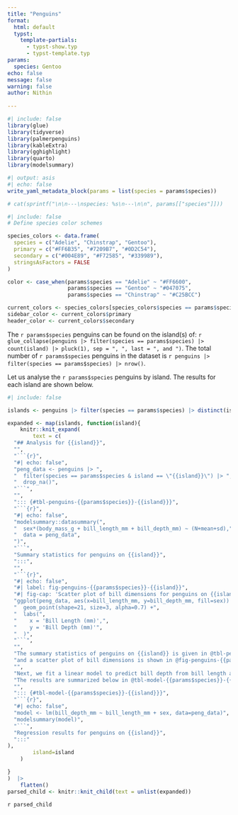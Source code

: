 ```yaml
---
title: "Penguins"
format: 
  html: default
  typst:
    template-partials:  
      - typst-show.typ
      - typst-template.typ
params:
  species: Gentoo
echo: false
message: false
warning: false
author: Nithin
    
---
```

```r
#| include: false
library(glue)
library(tidyverse)
library(palmerpenguins)
library(kableExtra)
library(gghighlight)
library(quarto)
library(modelsummary)

```
```r
#| output: asis
#| echo: false
write_yaml_metadata_block(params = list(species = params$species))

# cat(sprintf("\n\n---\nspecies: %s\n---\n\n", params[["species"]]))
```
```r
#| include: false
# Define species color schemes

species_colors <- data.frame(
  species = c("Adelie", "Chinstrap", "Gentoo"),
  primary = c("#FF6B35", "#7209B7", "#0D2C54"),
  secondary = c("#004E89", "#F72585", "#339989"),
  stringsAsFactors = FALSE
)

color <- case_when(params$species == "Adelie" ~ "#FF6600",
                   params$species == "Gentoo" ~ "#047075",
                   params$species == "Chinstrap" ~ "#C25BCC")

current_colors <- species_colors[species_colors$species == params$species, ]
sidebar_color <- current_colors$primary
header_color <- current_colors$secondary

```


```{=typst}

#set page(background: place(
        top,
        rect(
            width: 2cm,
            height: 100%,
            fill: rgb(`r shQuote(sidebar_color)`)
        )
    ),
    footer: context [
  *Design: #text(fill: rgb(`r shQuote(header_color)`))[{{< meta author >}}]*
  #h(1fr)
  #counter(page).display(
    "1/1",
    both: true,
  )
]
    )
#h(-1cm)
    #box(
        fill: rgb(`r shQuote(header_color)`),
        width: 0.4fr,
        inset: 10pt,
    )[
        #text(size: 2.5em, fill: white)[*{{< meta title >}}*]
    ]

*#text(size: 1.2em)[Species: `{r} params[["species"]]`]* 
 
```

The `r params$species` penguins can be found on the island(s) of: `r glue_collapse(penguins |> filter(species == params$species) |> count(island) |> pluck(1), sep = ", ", last = ", and ")`. The total number of `r params$species` penguins in the dataset is `r penguins |> filter(species == params$species) |> nrow()`.

Let us analyse the `r params$species` penguins by island. The results for each island are shown below.


```r
#| include: false

islands <- penguins |> filter(species == params$species) |> distinct(island) |> arrange(island) |> pull()

expanded <- map(islands, function(island){
    knitr::knit_expand(
        text = c(
  "## Analysis for {{island}}",
  "",
  "```{r}",
  "#| echo: false",
  "peng_data <- penguins |> ",
  "  filter(species == params$species & island == \"{{island}}\") |> ",
  "  drop_na()",
  "```",
  "",
  "::: {#tbl-penguins-{{params$species}}-{{island}}}",
  "```{r}",
  "#| echo: false",
  "modelsummary::datasummary(",
  "  sex*(body_mass_g + bill_length_mm + bill_depth_mm) ~ (N+mean+sd),",
  "  data = peng_data",
  ")",
  "```",
  "Summary statistics for penguins on {{island}}",
  ":::",
  "",
  "```{r}",
  "#| echo: false",
  "#| label: fig-penguins-{{params$species}}-{{island}}",
  "#| fig-cap: 'Scatter plot of bill dimensions for penguins on {{island}}'",
  "ggplot(peng_data, aes(x=bill_length_mm, y=bill_depth_mm, fill=sex)) +",
  "  geom_point(shape=21, size=3, alpha=0.7) +",
  "  labs(",
  "    x = 'Bill Length (mm)',",
  "    y = 'Bill Depth (mm)'",
  "  )",
  "```",
  "",
  "The summary statistics of penguins on {{island}} is given in @tbl-penguins-{{params$species}}-{{island}} ",
  "and a scatter plot of bill dimensions is shown in @fig-penguins-{{params$species}}-{{island}}.",
  "",
  "Next, we fit a linear model to predict bill depth from bill length and sex of the penguins on {{island}}. ",
  "The results are summarized below in @tbl-model-{{params$species}}-{{island}}.",
  "",
  "::: {#tbl-model-{{params$species}}-{{island}}}",
  "```{r}",
  "#| echo: false",
  "model <- lm(bill_depth_mm ~ bill_length_mm + sex, data=peng_data)",
  "modelsummary(model)",
  "```",
  "Regression results for penguins on {{island}}",
  ":::"
),
        island=island
    )

}
)  |> 
    flatten()
parsed_child <- knitr::knit_child(text = unlist(expanded))
```

`r parsed_child`

